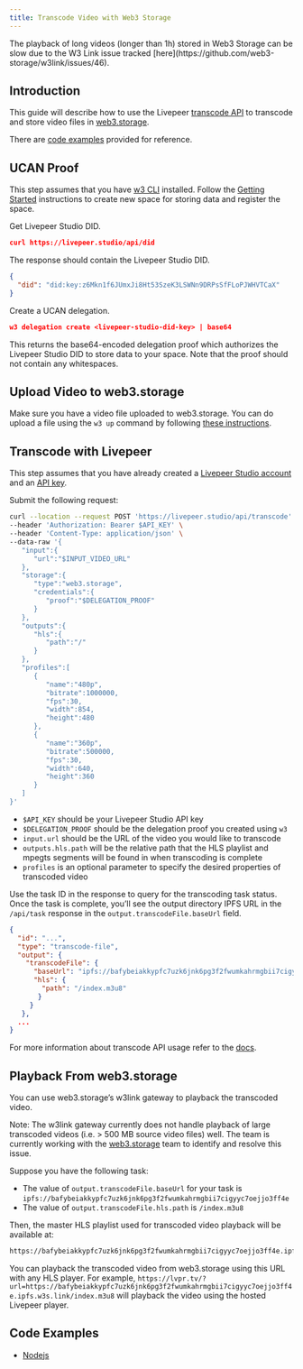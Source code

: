 ```yaml
---
title: Transcode Video with Web3 Storage
---
```



<Callout type="warning">
    The playback of long videos (longer than 1h) stored in Web3 Storage can be slow due to the W3 Link issue tracked [here](https://github.com/web3-storage/w3link/issues/46). 
</Callout>

## Introduction

This guide will describe how to use the Livepeer [transcode API](/reference/api/transcode-video) to transcode and store video files in [web3.storage](http://web3.storage).

There are [code examples](#code-examples) provided for reference.

## UCAN Proof

This step assumes that you have [w3 CLI](https://github.com/web3-storage/w3cli) installed. Follow the [Getting Started](https://github.com/web3-storage/w3cli#getting-started) instructions to create new space for storing data and register the space.

Get Livepeer Studio DID.

```json
curl https://livepeer.studio/api/did
```

The response should contain the Livepeer Studio DID.

```json
{
  "did": "did:key:z6Mkn1f6JUmxJi8Ht53SzeK3LSWNn9DRPsSfFLoPJWHVTCaX"
}
```

Create a UCAN delegation.

```json
w3 delegation create <livepeer-studio-did-key> | base64
```

This returns the base64-encoded delegation proof which authorizes the Livepeer Studio DID to store data to your space. Note that the proof should not contain any whitespaces.

## Upload Video to web3.storage

Make sure you have a video file uploaded to web3.storage. You can do upload a file using the `w3 up` command by following [these instructions](https://github.com/web3-storage/w3cli#w3-up-path-path).

## Transcode with Livepeer

This step assumes that you have already created a [Livepeer Studio account](https://livepeer.studio/) and an [API key](https://docs.livepeer.org/guides/developing/quickstart).

Submit the following request:

```bash
curl --location --request POST 'https://livepeer.studio/api/transcode' \
--header 'Authorization: Bearer $API_KEY' \
--header 'Content-Type: application/json' \
--data-raw '{
   "input":{
      "url":"$INPUT_VIDEO_URL"
   },
   "storage":{
      "type":"web3.storage",
      "credentials":{
         "proof":"$DELEGATION_PROOF"
      }
   },
   "outputs":{
      "hls":{
         "path":"/"
      }
   },
   "profiles":[
      {
         "name":"480p",
         "bitrate":1000000,
         "fps":30,
         "width":854,
         "height":480
      },
      {
         "name":"360p",
         "bitrate":500000,
         "fps":30,
         "width":640,
         "height":360
      }
   ]
}'
```

- `$API_KEY` should be your Livepeer Studio API key
- `$DELEGATION_PROOF` should be the delegation proof you created using `w3`
- `input.url` should be the URL of the video you would like to transcode
- `outputs.hls.path` will be the relative path that the HLS playlist and mpegts segments will be found in when transcoding is complete
- `profiles` is an optional parameter to specify the desired properties of transcoded video

Use the task ID in the response to query for the transcoding task status. Once the task is complete, you’ll see the output directory IPFS URL in the `/api/task` response in the `output.transcodeFile.baseUrl` field.

```json
{
  "id": "...",
  "type": "transcode-file",
  "output": {
    "transcodeFile": {
      "baseUrl": "ipfs://bafybeiakkypfc7uzk6jnk6pg3f2fwumkahrmgbii7cigyyc7oejjo3ff4e",
      "hls": {
        "path": "/index.m3u8"
       }
     }
   },
  ...
}
```

For more information about transcode API usage refer to the [docs](/reference/api/transcode-video).

## Playback From web3.storage

You can use web3.storage’s w3link gateway to playback the transcoded video.

Note: The w3link gateway currently does not handle playback of large transcoded videos (i.e. > 500 MB source video files) well. The team is currently working with the [web3.storage](http://web3.storage) team to identify and resolve this issue.

Suppose you have the following task:

- The value of `output.transcodeFile.baseUrl` for your task is `ipfs://bafybeiakkypfc7uzk6jnk6pg3f2fwumkahrmgbii7cigyyc7oejjo3ff4e`
- The value of `output.transcodeFile.hls.path` is `/index.m3u8`

Then, the master HLS playlist used for transcoded video playback will be available at:

```bash
https://bafybeiakkypfc7uzk6jnk6pg3f2fwumkahrmgbii7cigyyc7oejjo3ff4e.ipfs.w3s.link/index.m3u8
```

You can playback the transcoded video from web3.storage using this URL with any HLS player. For example, `https://lvpr.tv/?url=https://bafybeiakkypfc7uzk6jnk6pg3f2fwumkahrmgbii7cigyyc7oejjo3ff4e.ipfs.w3s.link/index.m3u8` will playback the video using the hosted Livepeer player.

## Code Examples

- [Nodejs](https://github.com/livepeer/web3storage-livepeer-nodejs-example)